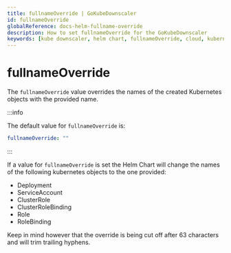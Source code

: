 ```yaml
---
title: fullnameOverride | GoKubeDownscaler
id: fullnameOverride
globalReference: docs-helm-fullname-override
description: How to set fullnameOverride for the GoKubeDownscaler
keywords: [kube downscaler, helm chart, fullnameOverride, cloud, kubernetes, eks, gke, aks, cost optimization]
---
```


# fullnameOverride

The `fullnameOverride` value overrides the names of the created Kubernetes objects with the provided name.

:::info

The default value for `fullnameOverride` is:

```yaml
fullnameOverride: ""
```

:::

If a value for `fullnameOverride` is set the Helm Chart will change the names of the following kubernetes objects to the one provided:

- Deployment
- ServiceAccount
- ClusterRole
- ClusterRoleBinding
- Role
- RoleBinding

Keep in mind however that the override is being cut off after 63 characters and will trim trailing hyphens.
